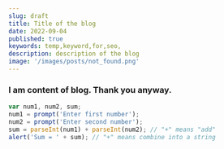 ```yaml
---
slug: draft
title: Title of the blog
date: 2022-09-04
published: true
keywords: temp,keyword,for,seo,
description: description of the blog
image: '/images/posts/not_found.png'
---
```


### I am content of blog. Thank you anyway.

```javascript
var num1, num2, sum;
num1 = prompt('Enter first number');
num2 = prompt('Enter second number');
sum = parseInt(num1) + parseInt(num2); // "+" means "add"
alert('Sum = ' + sum); // "+" means combine into a string
```
